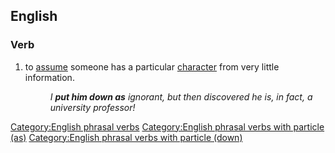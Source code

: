 ==English==

===Verb===
{{head|en|verb}}

# {{lb|en|idiomatic}} to [[assume]] someone has a particular [[character]] from very little information.
#: ''I '''put him down as''' ignorant, but then discovered he is, in fact, a university professor!''

[[Category:English phrasal verbs]]
[[Category:English phrasal verbs with particle (as)]]
[[Category:English phrasal verbs with particle (down)]]